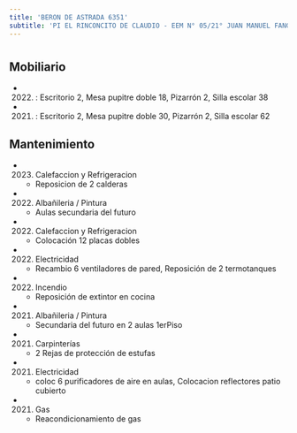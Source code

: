 ```yaml
---
title: 'BERON DE ASTRADA 6351'
subtitle: 'PI EL RINCONCITO DE CLAUDIO - EEM N° 05/21° JUAN MANUEL FANGIO - EPC N° 16 DR. SOFANOR NOVILLO CORVALAN'
---
```


#


## Mobiliario

*  (2022) : Escritorio 2, Mesa pupitre doble 18, Pizarrón 2, Silla escolar 38 

*  (2021) : Escritorio 2, Mesa pupitre doble 30, Pizarrón 2, Silla escolar 62 





## Mantenimiento

*  (2023) Calefaccion y Refrigeracion 
    + Reposicion de 2 calderas

*  (2022) Albañileria / Pintura 
    + Aulas secundaria del futuro

*  (2022) Calefaccion y Refrigeracion 
    + Colocación 12 placas dobles

*  (2022) Electricidad 
    + Recambio 6 ventiladores de pared, Reposición de 2 termotanques

*  (2022) Incendio 
    + Reposición de extintor en cocina

*  (2021) Albañileria / Pintura 
    + Secundaria del futuro en 2 aulas 1erPiso

*  (2021) Carpinterías 
    + 2 Rejas de protección de estufas

*  (2021) Electricidad 
    + coloc 6 purificadores de aire en aulas, Colocacion reflectores patio cubierto

*  (2021) Gas 
    + Reacondicionamiento de gas



